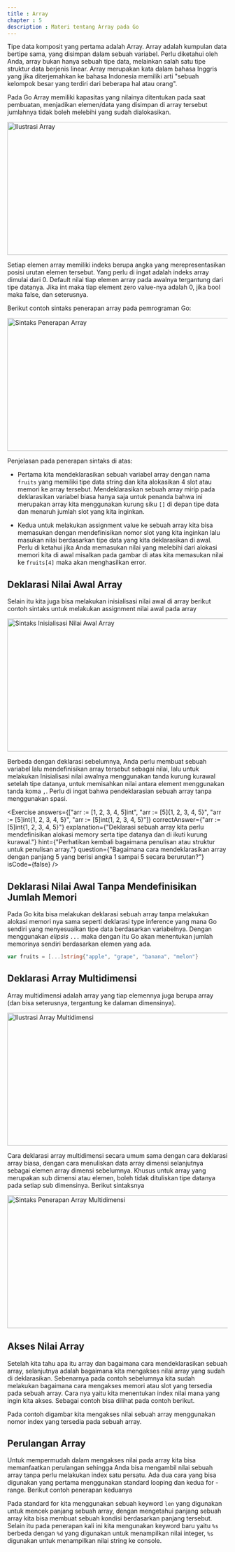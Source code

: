 ```yaml
---
title : Array
chapter : 5
description : Materi tentang Array pada Go
---
```


Tipe data komposit yang pertama adalah Array. Array adalah kumpulan 
data bertipe sama, yang disimpan dalam sebuah variabel. Perlu diketahui 
oleh Anda, array bukan hanya sebuah tipe data, melainkan salah satu tipe 
struktur data berjenis linear. Array merupakan kata dalam bahasa Inggris 
yang jika diterjemahkan ke bahasa Indonesia memiliki arti "sebuah 
kelompok besar yang terdiri dari beberapa hal atau orang".

Pada Go Array memiliki kapasitas yang nilainya ditentukan pada saat 
pembuatan, menjadikan elemen/data yang disimpan di array tersebut 
jumlahnya tidak boleh melebihi yang sudah dialokasikan.

<Image
  src="/content/bab-5/bab-5-2.png"
  width="618"
  height="304"
  alt="Ilustrasi Array"
/>

Setiap elemen array memiliki indeks berupa angka yang merepresentasikan 
posisi urutan elemen tersebut. Yang perlu di ingat adalah indeks array 
dimulai dari 0. Default nilai tiap elemen array pada awalnya tergantung dari 
tipe datanya. Jika int maka tiap element zero value-nya adalah 0, jika bool 
maka false, dan seterusnya.

Berikut contoh sintaks penerapan array pada pemrograman Go:

<Image
  src="/content/bab-5/bab-5-3.png"
  width="618"
  height="304"
  alt="Sintaks Penerapan Array"
/>

Penjelasan pada penerapan sintaks di atas:

- Pertama kita mendeklarasikan sebuah variabel array dengan nama 
  `fruits` yang memiliki tipe data string dan kita alokasikan 4 slot atau 
  memori ke array tersebut. Mendeklarasikan sebuah array mirip pada 
  deklarasikan variabel biasa hanya saja untuk penanda bahwa ini 
  merupakan array kita menggunakan kurung siku `[]` di depan tipe 
  data dan menaruh jumlah slot yang kita inginkan.

- Kedua untuk melakukan assignment value ke sebuah array kita bisa 
  memasukan dengan mendefinisikan nomor slot yang kita inginkan lalu 
  masukan nilai berdasarkan tipe data yang kita deklarasikan di awal. 
  Perlu di ketahui jika Anda memasukan nilai yang melebihi dari alokasi 
  memori kita di awal misalkan pada gambar di atas kita memasukan 
  nilai ke `fruits[4]` maka akan menghasilkan error.

## Deklarasi Nilai Awal Array

Selain itu kita juga bisa melakukan inisialisasi nilai awal di array 
berikut contoh sintaks untuk melakukan assignment nilai awal pada 
array

<Image
  src="/content/bab-5/bab-5-4.png"
  width="618"
  height="304"
  alt="Sintaks Inisialisasi Nilai Awal Array"
/>

Berbeda dengan deklarasi sebelumnya, Anda perlu membuat 
sebuah variabel lalu mendefinisikan array tersebut sebagai nilai, lalu 
untuk melakukan Inisialisasi nilai awalnya menggunakan tanda 
kurung kurawal setelah tipe datanya, untuk memisahkan nilai 
antara element menggunakan tanda koma `,`. Perlu di ingat bahwa 
pendeklarasian sebuah array tanpa menggunakan spasi.

<Exercise 
  answers={["arr := [1, 2, 3, 4, 5]int", "arr := [5]{1, 2, 3, 4, 5}", "arr := [5]int{1, 2, 3, 4, 5}", "arr := [5]int(1, 2, 3, 4, 5)"]}
  correctAnswer={"arr := [5]int{1, 2, 3, 4, 5}"}
  explanation={"Deklarasi sebuah array kita perlu mendefinisikan alokasi memory serta tipe datanya dan di ikuti kurung kurawal."}
  hint={"Perhatikan kembali bagaimana penulisan atau struktur untuk penulisan array."}
  question={"Bagaimana cara mendeklarasikan array dengan panjang 5 yang berisi angka 1 sampai 5 secara berurutan?"}
  isCode={false}
/>

## Deklarasi Nilai Awal Tanpa Mendefinisikan Jumlah Memori

Pada Go kita bisa melakukan deklarasi sebuah array tanpa 
melakukan alokasi memori nya sama seperti deklarasi type
inference yang mana Go sendiri yang menyesuaikan tipe data 
berdasarkan variabelnya. Dengan menggunakan _elipsis_ `...` maka 
dengan itu Go akan menentukan jumlah memorinya 
sendiri berdasarkan elemen yang ada.

```go
var fruits = [...]string{"apple", "grape", "banana", "melon"}
```

## Deklarasi Array Multidimensi

Array multidimensi adalah array yang tiap elemennya juga berupa 
array (dan bisa seterusnya, tergantung ke dalaman dimensinya).

<Image
  src="/content/bab-5/bab-5-5.png"
  width="618"
  height="304"
  alt="Ilustrasi Array Multidimensi"
/>

Cara deklarasi array multidimensi secara umum sama dengan cara 
deklarasi array biasa, dengan cara menuliskan data array dimensi 
selanjutnya sebagai elemen array dimensi sebelumnya. Khusus 
untuk array yang merupakan sub dimensi atau elemen, boleh tidak 
dituliskan tipe datanya pada setiap sub dimensinya. Berikut 
sintaksnya

<Image
  src="/content/bab-5/bab-5-6.png"
  width="618"
  height="304"
  alt="Sintaks Penerapan Array Multidimensi"
/>

## Akses Nilai Array

Setelah kita tahu apa itu array dan bagaimana cara 
mendeklarasikan sebuah array, selanjutnya adalah bagaimana kita 
mengakses nilai array yang sudah di deklarasikan. Sebenarnya pada 
contoh sebelumnya kita sudah melakukan bagaimana cara 
mengakses memori atau slot yang tersedia pada sebuah array. Cara 
nya yaitu kita menentukan index nilai mana yang ingin kita akses. 
Sebagai contoh bisa dilihat pada contoh berikut.

<Compiler src="https://goplay.tools/snippet/owmz11-nVkr"/>

Pada contoh digambar kita mengakses nilai sebuah array
menggunakan nomor index yang tersedia pada sebuah array.

## Perulangan Array

Untuk mempermudah dalam mengakses nilai pada array kita bisa 
memanfaatkan perulangan sehingga Anda bisa mengambil nilai 
sebuah array tanpa perlu melakukan index satu persatu. Ada dua 
cara yang bisa digunakan yang pertama menggunakan standard 
looping dan kedua for - range. Berikut contoh penerapan keduanya

<Compiler src="https://goplay.tools/snippet/imFAiNId9ld"/>

Pada standard for kita menggunakan sebuah keyword `len` yang 
digunakan untuk mencek panjang sebuah array, dengan 
mengetahui panjang sebuah array kita bisa membuat sebuah 
kondisi berdasarkan panjang tersebut. Selain itu pada penerapan 
kali ini kita mengunakan keyword baru yaitu `%s` berbeda dengan 
`%d` yang digunakan untuk menampilkan nilai integer, `%s` 
digunakan untuk menampilkan nilai string ke console.

<Compiler src="https://goplay.tools/snippet/vrv5NVZm_6E"/>
